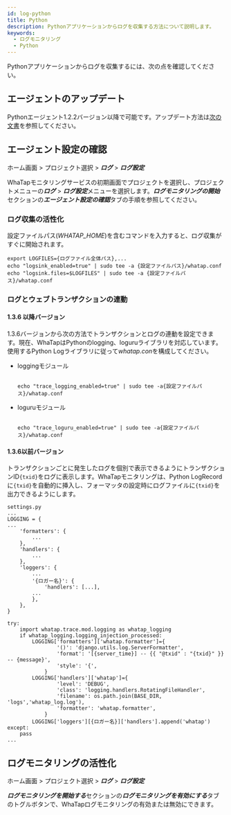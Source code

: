 ```yaml
---
id: log-python
title: Python
description: Pythonアプリケーションからログを収集する方法について説明します。
keywords:
  - ログモニタリング
  - Python
---
```


Pythonアプリケーションからログを収集するには、次の点を確認してください。

## エージェントのアップデート

Pythonエージェント1.2.2バージョン以降で可能です。アップデート方法は[次の文書](../python/manage-pkg#update-pkg)を参照してください。

## エージェント設定の確認

ホーム画面 > プロジェクト選択 > ***ログ*** > ***ログ設定***

WhaTapモニタリングサービスの初期画面でプロジェクトを選択し、プロジェクトメニューの***ログ*** > ***ログ設定***メニューを選択します。***ログモニタリングの開始***セクションの***エージェント設定の確認***タブの手順を参照してください。

### ログ収集の活性化

設定ファイルパス(_WHATAP_HOME_)を含むコマンドを入力すると、ログ収集がすぐに開始されます。

```shell
export LOGFILES={ログファイル全体パス},...
echo "logsink_enabled=true" | sudo tee -a {設定ファイルパス}/whatap.conf
echo "logsink.files=$LOGFILES" | sudo tee -a {設定ファイルパス}/whatap.conf
```

### ログとウェブトランザクションの連動

#### 1.3.6 以降バージョン

1.3.6バージョンから次の方法でトランザクションとログの連動を設定できます。現在、WhaTapはPythonのlogging、loguruライブラリを対応しています。使用するPython Logライブラリに従って*whatap.con*を構成してください。

- loggingモジュール

  ```shell title='logging'

  echo "trace_logging_enabled=true" | sudo tee -a{設定ファイルパス}/whatap.conf

  ```

- loguruモジュール

  ```shell title='loguru'

  echo "trace_loguru_enabled=true" | sudo tee -a{設定ファイルパス}/whatap.conf

  ```

#### 1.3.6以前バージョン

トランザクションごとに発生したログを個別で表示できるようにトランザクションID`{txid}`をログに表示します。WhaTapモニタリングは、Python LogRecordに`{txid}`を自動的に挿入し、フォーマッタの設定時にログファイルに`{txid}`を出力できるようにします。

```shell
settings.py
...
LOGGING = {
...
    'formatters': {
        ...
    },
    'handlers': {
        ...
    },
    'loggers': {
        ...
        '{ロガー名}': {
            'handlers': [...],
        ...
        },
    },
}

try:
    import whatap.trace.mod.logging as whatap_logging
    if whatap_logging.logging_injection_processed:
        LOGGING['formatters']['whatap.formatter']={
                '()': 'django.utils.log.ServerFormatter',
                'format': '[{server_time}] -- {{ "@txid" : "{txid}" }} -- {message}',
                'style': '{',
            }
        LOGGING['handlers']['whatap']={
                'level': 'DEBUG',
                'class': 'logging.handlers.RotatingFileHandler',
                'filename': os.path.join(BASE_DIR, 'logs','whatap_log.log'),
                'formatter': 'whatap.formatter',
            }
        LOGGING['loggers'][{ロガー名}]['handlers'].append('whatap')
except:
    pass
...
```

## ログモニタリングの活性化

ホーム画面 > プロジェクト選択 > ***ログ*** > ***ログ設定***

***ログモニタリングを開始する***セクションの***ログモニタリングを有効にする***タブのトグルボタンで、WhaTapログモニタリングの有効または無効にできます。 


<Logjavastart />


<Logactivenote />
